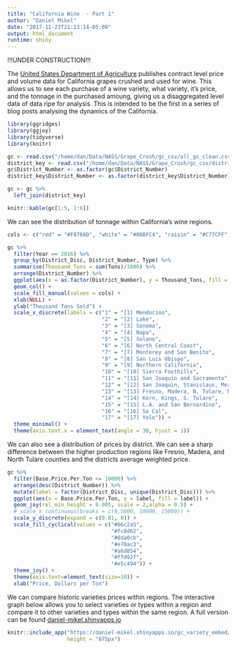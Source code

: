 ```yaml
---
title: "California Wine  - Part 1"
author: "Daniel Mikel"
date: "2017-11-23T21:13:14-05:00"
output: html_document
runtime: shiny
---
```


!!!UNDER CONSTRUCTION!!!

The [United States Department of Agriculture](https://www.nass.usda.gov/Statistics_by_State/California/Publications/Grape_Crush/Reports/) publishes contract level price and volume data for California grapes crushed and used for wine. This allows us to see each purchase of a wine variety, what variety, it's price, and the tonnage in the purchased amoung, giving us a disaggregated level data of data ripe for analysis. This is intended to be the first in a series of blog posts analysing the dynamics of the California.

```r
library(ggridges)
library(ggjoy)
library(tidyverse)
library(knitr)

gc <- read.csv("/home/dan/Data/NASS/Grape_Crush/gc_csv/all_gc_clean.csv")
district_key <- read.csv("/home/dan/Data/NASS/Grape_Crush/gc_csv/district_key.csv")
gc$District_Number <- as.factor(gc$District_Number)
district_key$District_Number <- as.factor(district_key$District_Number)

gc <- gc %>%
  left_join(district_key)

```

```r
knitr::kable(gc[1:5, 1:6])
```

We can see the distribution of tonnage within California's wine regions.

```r
cols <- c("red" = "#F8766D", "white" = "#00BFC4", "raisin" = "#C77CFF", "table" = "#7CAE00", "all wine" = "#190B28")

gc %>%
  filter(Year == 2016) %>%
  group_by(District_Disc, District_Number, Type) %>%
  summarise(Thousand_Tons = sum(Tons)/1000) %>%
  arrange(District_Number) %>%
  ggplot(aes(x = as.factor(District_Number), y = Thousand_Tons, fill = Type)) +
  geom_col() + 
  scale_fill_manual(values = cols) +
  xlab(NULL) + 
  ylab("Thousand Tons Sold") + 
  scale_x_discrete(labels = c("1" = "[1] Mendocino",
                              "2" = "[2] Lake",
                              "3" = "[3] Sonoma",
                              "4" = "[4] Napa",
                              "5" = "[5] Solano",
                              "6" = "[6] North Central Coast",
                              "7" = "[7] Monterey and San Benito",
                              "8" = "[8] San Luis Obispo",
                              "9" = "[9] Northern California",
                              "10" = "[10] Sierra Foothills",
                              "11" = "[11] San Joaquin and Sacramento",
                              "12" = "[12] San Joaquin, Stanislaus, Merced",
                              "13" = "[13] Fresno, Madera, N. Tulare, Mono, Inyo",
                              "14" = "[14] Kern, Kings, S. Tulare",
                              "15" = "[15] L.A. and San Bernardino",
                              "16" = "[16] So Cal",
                              "17" = "[17] Yolo")) +
  theme_minimal() +
  theme(axis.text.x = element_text(angle = 30, hjust = 1))  
```

We can also see a distribution of prices by district. We can see a sharp difference between the higher production regions like Fresno, Madera, and North Tulare counties and the districts average weighted price. 

```r
gc %>%
  filter(Base.Price.Per.Ton <= 10000) %>%
  arrange(desc(District_Number)) %>%
  mutate(label = factor(District_Disc, unique(District_Disc))) %>%
  ggplot(aes(x = Base.Price.Per.Ton, y = label, fill = label)) + 
  geom_joy(rel_min_height = 0.005, scale = 2,alpha = 0.5) +
  # scale_x_continuous(breaks = c(0,5000, 10000, 15000)) +
  scale_y_discrete(expand = c(0.01, 0)) +
  scale_fill_cyclical(values = c("#66c2a5",
                                 "#fc8d62",
                                 "#8da0cb",
                                 "#e78ac3",
                                 "#a6d854",
                                 "#ffd92f",
                                 "#e5c494")) +
  theme_joy() +
  theme(axis.text=element_text(size=10)) +
  xlab("Price, Dollars per Ton") 

```


We can compare historic varieties prices within regions. The interactive graph below allows you to select varieties or types within a region and compare it to other varieties and types within the same region. A full version can be found [daniel-mikel.shinyapps.io](https://daniel-mikel.shinyapps.io/historic_california_grape_crush/)

```r

knitr::include_app("https://daniel-mikel.shinyapps.io/gc_variety_embed/", 
                   height = "675px")

```